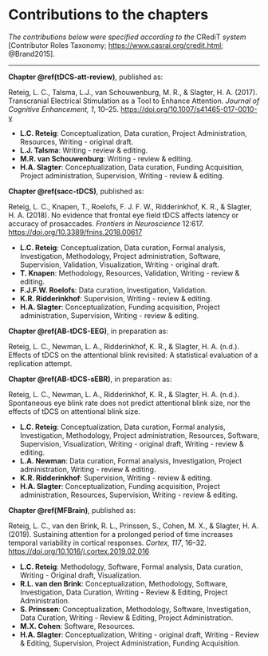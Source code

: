 # Contributions to the chapters {-}
\chaptermark{Contributions to chapters}

\setlength{\parindent}{0pt}
\small

_The contributions below were specified according to the_ CRediT _system_ [Contributor Roles Taxonomy; <https://www.casrai.org/credit.html>; @Brand2015].

---

__Chapter \@ref(tDCS-att-review)__, published as:

Reteig, L. C., Talsma, L.J., van Schouwenburg, M. R., & Slagter, H. A. (2017). Transcranial Electrical
Stimulation as a Tool to Enhance Attention. _Journal of Cognitive Enhancement, 1_, 10–25. <https://doi.org/10.1007/s41465-017-0010-y>

- __L.C. Reteig__: Conceptualization, Data curation, Project Administration, Resources, Writing - original draft.
- __L.J. Talsma__: Writing - review & editing.
- __M.R. van Schouwenburg__: Writing - review & editing.
- __H.A. Slagter__: Conceptualization, Data curation, Funding Acquisition, Project administration, Supervision, Writing - review & editing.

\begin{list}{}{\leftmargin=1.5em\rightmargin=0pt}
\item
I also thank Marlies Vissers and three anonymous reviewers for providing useful feedback on the pre-publication manuscript.
\end{list}

__Chapter \@ref(sacc-tDCS)__, published as:

Reteig, L. C., Knapen, T., Roelofs, F. J. F. W., Ridderinkhof, K. R., & Slagter, H. A. (2018). No evidence that frontal eye field tDCS affects latency or accuracy of prosaccades. _Frontiers in Neuroscience_ 12:617. <https://doi.org/10.3389/fnins.2018.00617>

- __L.C. Reteig__: Conceptualization, Data curation, Formal analysis, Investigation, Methodology, Project administration, Software, Supervision, Validation, Visualization, Writing - original draft. 
- __T. Knapen__: Methodology, Resources, Validation, Writing - review & editing.
- __F.J.F.W. Roelofs__: Data curation, Investigation, Validation.
- __K.R. Ridderinkhof__: Supervision, Writing - review & editing.
- __H.A. Slagter__: Conceptualization, Funding acquisition, Project administration, Supervision, Writing - review & editing.

\begin{list}{}{\leftmargin=1.5em\rightmargin=0pt}
\item
I also thank Monja Hoven and Floortje Bouwkamp for their assistance in piloting and data collection, and Thiago Costa and David Fischer for reviewing the pre-publication manuscript. The following colleagues graciously shared their MRI data for neuronavigation purposes: Daan van Es, Anouk van Loon, Poppy Watson, Suzanne Oosterwijk, Yaïr Pinto, and Henk Cremers.
\end{list}

\clearpage

__Chapter \@ref(AB-tDCS-EEG)__, in preparation as:

Reteig, L. C., Newman, L. A., Ridderinkhof, K. R., & Slagter, H. A. (n.d.). Effects of tDCS on the attentional blink revisited: A statistical evaluation of a replication attempt.

__Chapter \@ref(AB-tDCS-sEBR)__, in preparation as:

Reteig, L. C., Newman, L. A., Ridderinkhof, K. R., & Slagter, H. A. (n.d.). Spontaneous eye blink rate does not predict attentional blink size, nor the effects of tDCS on attentional blink size.

- __L.C. Reteig__: Conceptualization, Data curation, Formal analysis, Investigation, Methodology, Project administration, Resources, Software, Supervision, Visualization, Writing - original draft, Writing - review & editing.
- __L.A. Newman__: Data curation, Formal analysis, Investigation, Project administration, Writing - review & editing.
- __K.R. Ridderinkhof__: Supervision, Writing - review & editing.
- __H.A. Slagter__: Conceptualization, Funding acquisition, Project administration, Resources, Supervision, Writing - review & editing.

\begin{list}{}{\leftmargin=1.5em\rightmargin=0pt}
\item
I also thank Raquel London for sharing all her experience and materials, as well as Daphne Box and Esther van der Giessen for their assistance in data collection.\newline
\end{list}

__Chapter \@ref(MFBrain)__, published as:

Reteig, L. C., van den Brink, R. L., Prinssen, S., Cohen, M. X., & Slagter, H. A. (2019). Sustaining attention for a prolonged period of time increases temporal variability in cortical responses. *Cortex, 117*, 16--32. <https://doi.org/10.1016/j.cortex.2019.02.016>

- __L.C. Reteig__: Methodology, Software, Formal analysis, Data curation, Writing - Original draft, Visualization.
- __R.L. van den Brink__: Conceptualization, Methodology, Software, Investigation, Data Curation, Writing - Review & Editing, Project Administration.
- __S. Prinssen__: Conceptualization, Methodology, Software, Investigation, Data Curation, Writing - Review & Editing, Project Administration.
- __M.X. Cohen__: Software, Resources.
- __H.A. Slagter__: Conceptualization, Writing - original draft, Writing - Review & Editing, Supervision, Project Administration, Funding Acquisition.

\begin{list}{}{\leftmargin=1.5em\rightmargin=0pt}
\item
I also thank Katherine MacLean for sharing the task code and stimuli used in MacLean et al. (2009) with us, Jonathan Smallwood and one anonymous reviewer for feedback on the pre-publication manuscript, as well as Hilde Huizenga, Raoul Grasman and Robert Zwitser for advice on the multilevel model.
\end{list}
